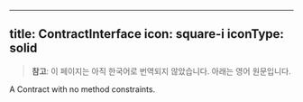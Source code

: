 <!-- AUTO-GENERATED-CONTENT:START (ENGLISH-COPY) -->
---
title: ContractInterface
icon: square-i
iconType: solid
---

> **참고**: 이 페이지는 아직 한국어로 번역되지 않았습니다. 아래는 영어 원문입니다.

A Contract with no method constraints.
